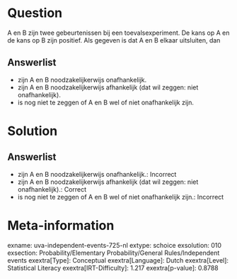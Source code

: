 Question
========

A en B zijn twee gebeurtenissen bij een toevalsexperiment. De kans op A
en de kans op B zijn positief. Als gegeven is dat A en B elkaar
uitsluiten, dan

Answerlist
----------

* zijn A en B noodzakelijkerwijs onafhankelijk.
* zijn A en B noodzakelijkerwijs afhankelijk (dat wil zeggen: niet onafhankelijk).
* is nog niet te zeggen of A en B wel of niet onafhankelijk zijn.

Solution
========

Answerlist
----------

* zijn A en B noodzakelijkerwijs onafhankelijk.: Incorrect
* zijn A en B noodzakelijkerwijs afhankelijk (dat wil zeggen: niet onafhankelijk).: Correct
* is nog niet te zeggen of A en B wel of niet onafhankelijk zijn.: Incorrect

Meta-information
================
exname: uva-independent-events-725-nl
extype: schoice
exsolution: 010
exsection: Probability/Elementary Probability/General Rules/Independent events
exextra[Type]: Conceptual
exextra[Language]: Dutch
exextra[Level]: Statistical Literacy
exextra[IRT-Difficulty]: 1.217
exextra[p-value]: 0.8788
